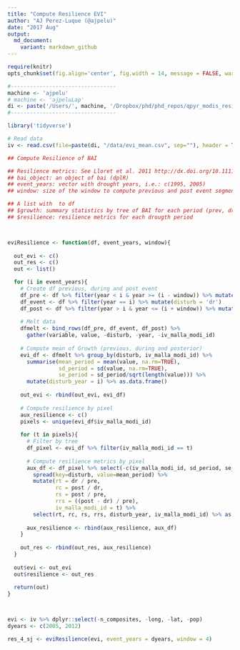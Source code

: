 ```yaml
---
title: "Compute Resilience EVI"
author: "AJ Perez-Luque (@ajpelu)"
date: "2017 Aug"
output:  
  md_document:
    variant: markdown_github
---
```

```r
require(knitr)
opts_chunk$set(fig.align='center', fig.width = 14, message = FALSE, warning = FALSE) 
```

```r
#---------------------------------
machine <- 'ajpelu'
# machine <- 'ajpeluLap'
di <- paste('/Users/', machine, '/Dropbox/phd/phd_repos/qpyr_modis_resilience', sep='')
#---------------------------------
```


```r
library('tidyverse')
```


```r
# Read data
iv <- read.csv(file=paste(di, "/data/evi_mean.csv", sep=""), header = TRUE, sep = ',')
```

```r


## Compute Resilience of BAI 

## Resilience metrics: See Lloret et al. 2011 http://dx.doi.org/10.1111/j.1600-0706.2011.19372.x
## bai_object: an object of bai (dplR)
## event_years: vector with drought years, i.e.: c(1995, 2005)
## window: size of the window to compute previous and post event segments 

## A list with  to df 
## $growth: summary statistics by tree of BAI for each period (prev, dr, post)
## $resilience: resilience metrics for each drougth period 



eviResilience <- function(df, event_years, window){ 
  
  out_evi <- c() 
  out_res <- c() 
  out <- list()

  for (i in event_years){
    # Create df previous, during and post event
    df_pre <- df %>% filter(year < i & year >= (i - window)) %>% mutate(disturb = 'pre')
    df_event <- df %>% filter(year == i) %>% mutate(disturb = 'dr')
    df_post <- df %>% filter(year > i & year <= (i + window)) %>% mutate(disturb = 'post')
    
    # Melt data 
    dfmelt <- bind_rows(df_pre, df_event, df_post) %>% 
      gather(variable, value, -disturb, -year, -iv_malla_modi_id)
    
    # Compute mean of Growth (previous, during and posterior)
    evi_df <- dfmelt %>% group_by(disturb, iv_malla_modi_id) %>% 
      summarise(mean_period = mean(value, na.rm=TRUE),
                sd_period = sd(value, na.rm=TRUE),
                se_period = sd_period/sqrt(length(value))) %>% 
      mutate(disturb_year = i) %>% as.data.frame() 
    
    out_evi <- rbind(out_evi, evi_df)
    
    # Compute resilience by pixel 
    aux_resilience <- c() 
    pixels <- unique(evi_df$iv_malla_modi_id)
    
    for (t in pixels){
      # Filter by tree
      df_pixel <- evi_df %>% filter(iv_malla_modi_id == t) 
      
      # Compute resilience metrics by pixel
      aux_df <- df_pixel %>% select(-c(iv_malla_modi_id, sd_period, se_period)) %>% 
        spread(key=disturb, value=mean_period) %>% 
        mutate(rt = dr / pre,
               rc = post / dr,
               rs = post / pre,
               rrs = ((post - dr) / pre),
               iv_malla_modi_id = t) %>% 
        select(rt, rc, rs, rrs, disturb_year, iv_malla_modi_id) %>% as.data.frame() 
      
      aux_resilience <- rbind(aux_resilience, aux_df)
    }
    
    out_res <- rbind(out_res, aux_resilience)
  }
  
  out$evi <- out_evi
  out$resilience <- out_res
  
  return(out)
}



evi <- iv %>% dplyr::select(-n_composites, -long, -lat, -pop)
dyears <- c(2005, 2012)

res_4_sj <- eviResilience(evi, event_years = dyears, window = 4)

```
